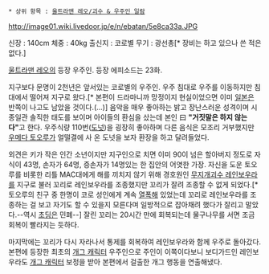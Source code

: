  * 상위 항목 : [[울트라맨 레오/괴수 & 우주인 일람]]

http://image01.wiki.livedoor.jp/e/n/ebatan/5e8ca33a.JPG

신장 : 140cm
체중 : 40kg
출신지 : 코로별
무기 : 광선총[* 장비는 하고 있으나 쓴 적은 없다.]

[[울트라맨 레오]]의 등장 우주인. 등장 에피소드는 23화.

지구보다 문명이 2천년은 앞서있는 코로별의 우주인. 우주 침대로 우주를 이동하지만 침대에서 떨어져 지구로 왔다.[* 본편이 드라마니까 망정이지 현실이었으면 이미 [[일본]]은 반쪽이 나고도 남았을 것이다.(...)] 음악을 매우 좋아하는 밝고 장난스러운 성격이며 시종일관 솔직한 태도를 보이며 아이들의 환심을 샀는데 본인 曰 '''"거짓말은 하지 않는다"'''고 한다. 우주식량 110번([[도넛]])을 굉장히 좋아하며 다른 음식은 모조리 거부했지만 [[우메다 토오루]]가 얼떨결에 사 온 도넛을 보자 환장을 하고 달려들었다.

외견은 키가 작은 인간 소년이지만 지구인으로 치면 이미 90이 넘은 할아버지 정도로 자식이 43명, 손자가 64명, 증손자가 14명있는 한 집안의 어엿한 가장. 자신을 도운 토오루를 비롯한 리틀 MAC대에게 해를 끼치지 않기 위해 경호원인 [[무지개괴수 레인보우라]]를 지구로 불러 꼬리로 레인보우라를 조종했지만 꼬리가 잘려 조종할 수 없게 되었다.[* 토오루의 친구 중 한명이 코로 성인에게 계속 [[열폭]]해 있었는데 꼬리로 레인보우라를 조종하는 걸 보고 자기도 할 수 있을지 모른다며 일방적으로 잡아채려 했다가 잘리고 말았다.--역시 [[초딩]]은 민폐--] 잘린 꼬리는 20시간 만에 회복되는데 물구나무를 서면 조금 회복이 빨라지는 듯하다. 

마지막에는 꼬리가 다시 자라나서 통제를 회복하여 레인보우라와 함께 우주로 돌아갔다. 본편에 등장한 최초의 [[개그 캐릭터]] 우주인으로 주인이 이쪽이다보니 보디가드인 레인보우라도 [[개그 캐릭터]] 보정을 받아 본편에서 걸출한 개그 행동을 연출해냈다.

